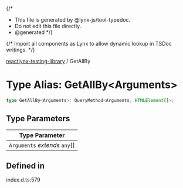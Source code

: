 {/*
* This file is generated by @lynx-js/tool-typedoc.
* Do not edit this file directly.
* @generated
*/}

{/* Import all components as Lynx to allow dynamic lookup in TSDoc writings. */}


[reactlynx-testing-library](/api/reactlynx-testing-library/index.mdx) / GetAllBy

# Type Alias: GetAllBy\<Arguments\>

```ts
type GetAllBy<Arguments>: QueryMethod<Arguments, HTMLElement[]>;
```

## Type Parameters

| Type Parameter |
| ------ |
| `Arguments` *extends* `any`[] |

## Defined in

index.d.ts:579
